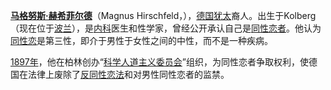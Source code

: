 '''[[马格努斯·赫希菲尔德|马格努斯·赫希菲尔德]]'''（Magnus Hirschfeld，{{bd|1868年|5月14日|1935年|5月14日}}），[[德国|德国]][[犹太|犹太]]裔人。出生于Kolberg（现在位于[[波兰|波兰]]），是[[内科|内科]]医生和性学家，曾经公开承认自己是[[同性恋者|同性恋者]]。他认为[[同性恋|同性恋]]是第三性，即介于男性于女性之间的中性，而不是一种疾病。

[[1897年|1897年]]，他在柏林创办“[[科学人道主义委员会|科学人道主义委员会]]”组织，为同性恋者争取权利，使德国在法律上废除了[[反同性恋法|反同性恋法]]和对男性同性恋者的监禁。